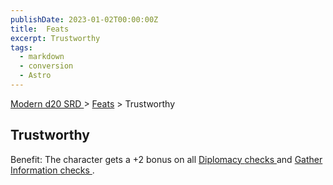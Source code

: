 ```yaml
---
publishDate: 2023-01-02T00:00:00Z
title:  Feats
excerpt: Trustworthy
tags:
  - markdown
  - conversion
  - Astro
---
```


[ Modern d20 SRD ](/#modernD20) > [ Feats](modern-d20-srd-feats-index) > Trustworthy

##  Trustworthy

Benefit: The character gets a +2 bonus on all [ Diplomacy ](modern-d20-srd-skills-diplomacy) [ checks ](modern-d20-srd-skills-skill-basics-php#skill-check-index) and [ Gather Information ](modern-d20-srd-skills-gather-information) [ checks ](modern-d20-srd-skills-skill-basics-php#skill-check-index) .

